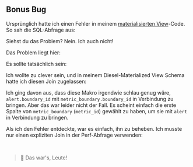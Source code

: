 
## Bonus Bug

Ursprünglich hatte ich einen Fehler in meinem [materialisierten View][materialized view]-Code.
So sah die SQL-Abfrage aus:

<BonusBugSql />

Siehst du das Problem? Nein. Ich auch nicht!

Das Problem liegt hier:

<BonusBugSqlIssue />

Es sollte tatsächlich sein:

<BonusBugSqlFix />

Ich wollte zu clever sein,
und in meinem Diesel-Materialized View Schema hatte ich diesen Join zugelassen:

<BonusBugRustSchema />

Ich ging davon aus, dass diese Makro irgendwie schlau genug wäre,
`alert.boundary_id` mit `metric_boundary.boundary_id` in Verbindung zu bringen.
Aber das war leider nicht der Fall.
Es scheint einfach die erste Spalte von `metric_boundary` (`metric_id`) gewählt zu haben, um sie mit `alert` in Verbindung zu bringen.

Als ich den Fehler entdeckte, war es einfach, ihn zu beheben.
Ich musste nur einen expliziten Join in der Perf-Abfrage verwenden:

<BonusBugRustLeftJoin />

<br />

> 🐰 Das war's, Leute!

[materialized view]: #materialized-view
